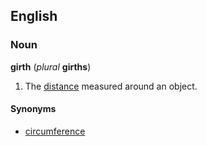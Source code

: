==English==
===Noun===
'''girth''' (''plural'' '''girths''')

#The [[distance]] measured around an object.

====Synonyms====
*[[circumference]]